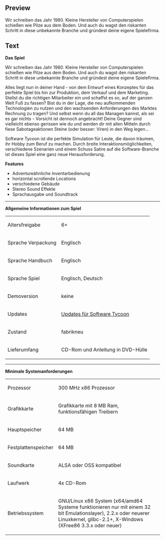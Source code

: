 ==Preview==
<p>Wir schreiben das Jahr 1980. Kleine Hersteller von Computerspielen schie&szlig;en wie Pilze aus dem Boden. Und auch du wagst den riskanten Schritt in diese unbekannte Branche und gr&uuml;ndest deine eigene Spielefirma.</p>

==Text==
<p><strong><strong><strong><strong>Das Spiel</strong></strong></strong><br /></strong></p>
<p>Wir schreiben das Jahr 1980. Kleine Hersteller von Computerspielen schie&szlig;en wie Pilze aus dem Boden. Und auch du wagst den riskanten Schritt in diese unbekannte Branche und gr&uuml;ndest deine eigene Spielefirma.</p>
<p>Alles liegt nun in deiner Hand - von dem Entwurf eines Konzeptes f&uuml;r das perfekte Spiel bis hin zur Produktion, dem Verkauf und dem Marketing. Stellst du die richtigen Mitarbeiter ein und schaffst es so, auf der ganzen Welt Fu&szlig; zu fassen? Bist du in der Lage, die neu aufkommenden Technologien zu nutzen und den wachsenden Anforderungen des Marktes Rechnung zu tragen? Und selbst wenn du all das Managen kannst, als sei es gar nichts - Vorsicht ist dennoch angebracht! Deine Gegner sind vielleicht ebenso gerissen wie du und werden dir mit allen Mitteln durch fiese Sabotageaktionen Steine (oder besser: Viren) in den Weg legen...</p>
<p>Software Tycoon ist die perfekte Simulation f&uuml;r Leute, die davon tr&auml;umen, ihr Hobby zum Beruf zu machen. Durch breite Interaktionsm&ouml;glichkeiten, verschiedene Szenarien und einem Schuss Satire auf die Software-Branche ist dieses Spiel eine ganz neue Herausforderung.</p>
<p><strong>Features</strong></p>
<ul>
<li>Adventure&auml;hnliche Inventarbedienung</li>
<li>horizontal scrollende Locations</li>
<li>verschiedene Geb&auml;ude</li>
<li>Stereo Sound Effekte</li>
<li>Sprachausgabe und Soundtrack</li>
</ul>
<p></p>
<hr />
<p><strong><strong><strong><strong>Allgemeine Informationen zum Spiel</strong></strong></strong><br /></strong></p>
<table border="0">
<tbody>
<tr>
<td>Altersfreigabe</td>
<td>6+</td>
</tr>
<tr>
<td>Sprache Verpackung<br /></td>
<td>Englisch</td>
</tr>
<tr>
<td>Sprache Handbuch<br /></td>
<td>Englisch<br /></td>
</tr>
<tr>
<td>Sprache Spiel<br /></td>
<td>Englisch, Deutsch<br /></td>
</tr>
<tr>
<td>Demoversion</td>
<td>keine</td>
</tr>
<tr>
<td>Updates</td>
<td><a href="http://updates.fun4tux.ch/softwaretycoon/">Updates f&uuml;r Software Tycoon</a></td>
</tr>
<tr>
<td>Zustand<br /></td>
<td>fabrikneu<br /></td>
</tr>
<tr>
<td>Lieferumfang<br /></td>
<td>CD-Rom und Anleitung in DVD-H&uuml;lle</td>
</tr>
</tbody>
</table>
<p></p>
<hr />
<p><strong><strong><strong><strong>Minimale Systemanforderungen</strong></strong></strong><br /></strong></p>
<table border="0">
<tbody>
<tr>
<td>Prozessor<br /></td>
<td>300 MHz x86 Prozessor</td>
</tr>
<tr>
<td>Grafikkarte<br /></td>
<td>Grafikkarte mit 8 MB Ram, funktionsf&auml;higen Treibern<br /></td>
</tr>
<tr>
<td>Hauptspeicher<br /></td>
<td>64 MB</td>
</tr>
<tr>
<td>Festplattenspeicher<br /></td>
<td>64 MB<br /></td>
</tr>
<tr>
<td>Soundkarte</td>
<td>ALSA oder OSS kompatibel<br /></td>
</tr>
<tr>
<td>Laufwerk<br /></td>
<td>4x CD-Rom</td>
</tr>
<tr>
<td>Betriebssystem<br /></td>
<td>
<p>GNU/Linux x86 System (x64/amd64 Systeme funktionieren nur mit einem 32 bit Emulationslayer), 2.2.x oder neuerer Linuxkernel, glibc-2.1+, X-Windows (XFree86 3.3.x oder neuer)</p>
</td>
</tr>
</tbody>
</table>
